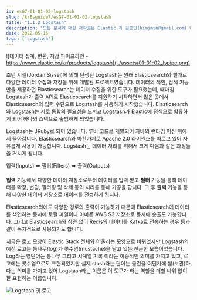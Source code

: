 ```yaml
---
id: esG7-01-01-02-logstash
slug: /krEsguide7/esG7-01-01-02-logstash
title: "1.1.2 Logstash"
description: "모든 문서에 대한 저작권은 Elastic 과 김종민(kimjmin@gmail.com) 에게 있으며 허가되지 않은 무단 복제나 배포 및 출판을 금지합니다. 본 문서의 내용 및 포함된 자료를 인용하고자 하는 경우 출처를 명시하고 게재된 주소를 김종민(kimjmin@gmail.com)에게 알려주시기 바랍니다."
date: 2022-05-16
tags: ['Logstash']
---
```


![데이터 집계, 변환, 저장 파이프라인 - https://www.elastic.co/kr/products/logstash](../assets/01-01-02_lspipe.png)

조던 시셀(Jordan Sissel)에 의해 탄생된 Logstash는 원래 Elasticsearch와 별개로 다양한 데이터 수집과 저장을 위해 개발된 프로젝트였습니다. 데이터의 색인, 검색 기능만을 제공하던 Elasticsearch는 데이터 수집을 위한 도구가 필요했는데, 때마침 Logstash가 출력 API로 Elasticsearch를 지원하기 시작하면서 많은 곳에서 Elasticsearch의 입력 수단으로 Logstash를 사용하기 시작했습니다. Elasticsearch와 Logstash는 서로 통합의 필요성을 느끼고 Logstash가 Elastic에 정식으로 합류하게 되어 하나의 스택으로 출범하게 되었습니다.

Logstash는 JRuby로 되어 있습니다. 루비 코드로 개발되어 자바의 런타임 머신 위에서 돌아갑니다. Elasticsearch와 마찬가지로 Apache 2.0 라이센스를 따르고 있어 자유롭게 사용이 가능합니다. Logstash는 데이터 처리를 위해서 크게 다음과 같은 과정들을 거치게 됩니다.

<DocCallOut>
입력(Inputs)  ➡️  필터(Filters)  ➡️  출력(Outputs)
</DocCallOut>

**입력** 기능에서 다양한 데이터 저장소로부터 데이터를 입력 받고 **필터** 기능을 통해 데이터를 확장, 변경, 필터링 및 삭제 등의 처리를 통해 가공을 합니다. 그 후 **출력** 기능을 통해 다양한 데이터 저장소로 데이터를 전송하게 됩니다.

Elasticsearch외에도 다양한 경로의 출력이 가능하기 때문에 Elasticsearch에 데이터를 색인하는 동시에 로컬 파일이나 아마존 AWS S3 저장소로 동시에 송출도 가능합니다. 그리고 Elasticsearch와 상관 없이 Redis의 데이터를 Kafka로 전송하는 경우 등과 같이 독자적으로 사용되기도 합니다.

지금은 로고 모양이 Elastic Stack 전체와 어울리는 모양으로 바뀌었지만 Logstash의 예전 로고는 통나무(log)가 콧수염(mustache)을 달고 있는 친근한 모습이었습니다. Log라는 영단어는 통나무 그리고 시계열 기록 이라는 이중적인 의미를 가지고 있고, 로고에는 콧수염으로도 표현되었지만 실제 stash라는 단어는 물건을 어딘가에 쌈(보관)하다는 의미를 가지고 있어 Logstash라는 이름은 이 도구가 하는 역할을 더할 나위 없이 잘 표현하는 이름입니다.

![Logstash 옛 로고](../assets/01-01-02_lsOldLogo.png)
